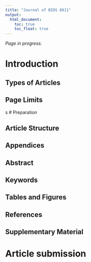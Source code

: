 ```yaml
---
title: "Journal of BIOS 6611"
output: 
  html_document:
    toc: true
    toc_float: true
---
```


*Page in progress.*

# Introduction

## Types of Articles

## Page Limits

s
# Preparation

## Article Structure

## Appendices

## Abstract

## Keywords

## Tables and Figures

## References

## Supplementary Material



# Article submission




